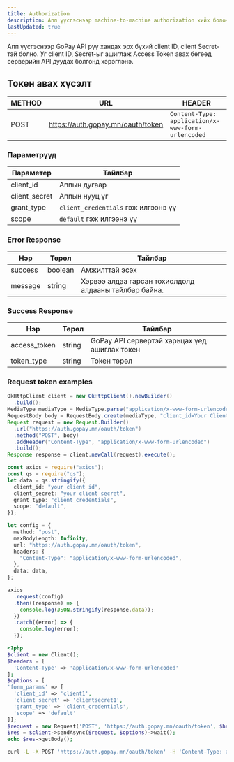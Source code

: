 ```yaml
---
title: Authorization
description: Aпп үүсгэснээр machine-to-machine authorization хийх боломжтой болно.
lastUpdated: true
---
```



Aпп үүсгэснээр GoPay API рүү хандах эрх бүхий client ID, client Secret-тэй болно.
Уг client ID, Secret-ыг ашиглаж Access Token авах бөгөөд серверийн API дуудах болгонд хэрэглэнэ.

## Токен авах хүсэлт

| METHOD | URL                               | HEADER                                            |
| ------ | --------------------------------- | ------------------------------------------------- |
| POST   | https://auth.gopay.mn/oauth/token | `Content-Type: application/x-www-form-urlencoded` |

### Параметрүүд

| Параметер     | Тайлбар                             |
| ------------- | ----------------------------------- |
| client_id     | Аппын дугаар                        |
| client_secret | Аппын нууц үг                       |
| grant_type    | `client_credentials` гэж илгээнэ үү |
| scope         | `default` гэж илгээнэ үү            |

### Error Response

| Нэр     | Төрөл   | Тайлбар                                               |
| ------- | ------- | ----------------------------------------------------- |
| success | boolean | Амжилттай эсэх                                        |
| message | string  | Хэрвээ алдаа гарсан тохиолдолд алдааны тайлбар байна. |

### Success Response

| Нэр          | Төрөл  | Тайлбар                                       |
| ------------ | ------ | --------------------------------------------- |
| access_token | string | GoPay API сервертэй харьцах үед ашиглах токен |
| token_type   | string | Tokeн төрөл                                   |

### Request token examples

<Tabs>
  <TabItem label="Java">
  
```java
OkHttpClient client = new OkHttpClient().newBuilder()
  .build();
MediaType mediaType = MediaType.parse("application/x-www-form-urlencoded");
RequestBody body = RequestBody.create(mediaType, "client_id=Your Client ID&client_secret=Your Client Secret&grant_type=client_credentials&scope=default");
Request request = new Request.Builder()
  .url("https://auth.gopay.mn/oauth/token")
  .method("POST", body)
  .addHeader("Content-Type", "application/x-www-form-urlencoded")
  .build();
Response response = client.newCall(request).execute();
```
  
  </TabItem>
  <TabItem label="NodeJs - Axios">

```typescript
const axios = require("axios");
const qs = require("qs");
let data = qs.stringify({
  client_id: "your client id",
  client_secret: "your client secret",
  grant_type: "client_credentials",
  scope: "default",
});

let config = {
  method: "post",
  maxBodyLength: Infinity,
  url: "https://auth.gopay.mn/oauth/token",
  headers: {
    "Content-Type": "application/x-www-form-urlencoded",
  },
  data: data,
};

axios
  .request(config)
  .then((response) => {
    console.log(JSON.stringify(response.data));
  })
  .catch((error) => {
    console.log(error);
  });
```

  </TabItem>

  <TabItem label="PHP - Guzzle">

```php
<?php
$client = new Client();
$headers = [
  'Content-Type' => 'application/x-www-form-urlencoded'
];
$options = [
'form_params' => [
  'client_id' => 'client1',
  'client_secret' => 'clientsecret1',
  'grant_type' => 'client_credentials',
  'scope' => 'default'
]];
$request = new Request('POST', 'https://auth.gopay.mn/oauth/token', $headers);
$res = $client->sendAsync($request, $options)->wait();
echo $res->getBody();
```

  </TabItem>
  <TabItem label="cURL">

```bash
curl -L -X POST 'https://auth.gopay.mn/oauth/token' -H 'Content-Type: application/x-www-form-urlencoded' -d 'client_id=your client id' -d 'client_secret=your client secret' -d 'grant_type=client_credentials' -d 'scope=default'
```

  </TabItem>
</Tabs>
